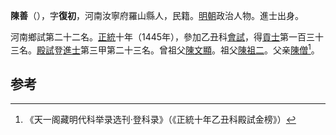 '''陳善'''（{{bd|1398年||？}}），字'''復初'''，河南汝寧府羅山縣人，民籍。[[明朝|明朝]]政治人物。進士出身。

河南鄉試第二十二名。[[正统_(年号)|正統]]十年（1445年），參加乙丑科[[會試|會試]]，得[[貢士|貢士]]第一百三十三名。[[殿試|殿試]]登[[進士|進士]]第三甲第二十三名。曾祖父[[陳文顯|陳文顯]]。祖父[[陳祖二|陳祖二]]。父亲[[陳僧|陳僧]]<ref>《天一阁藏明代科举录选刊·登科录》（《正統十年乙丑科殿試金榜》）</ref>。

==参考==
{{reflist}}
{{明朝人物小作品}}
{{正統十年乙丑科殿試金榜}}
